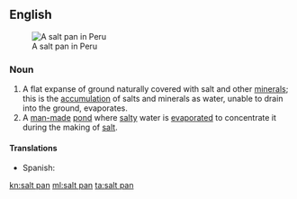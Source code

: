 ==English==
[[Image:Salineras de Maras, Maras, Perú, 2015-07-30, DD 03-07 PAN.JPG|thumb|right|A salt pan in Peru]]
===Noun===
{{en-noun|head=[[salt]] [[pan]]}}
{{wikipedia}}

# A flat expanse of ground naturally covered with salt and other [[mineral]]s; this is the [[accumulation]] of salts and minerals as water, unable to drain into the ground, evaporates.
# A [[man-made]] [[pond]] where [[salty]] water is [[evaporate]]d to concentrate it during the making of [[salt]].

====Translations====
* Spanish: {{t|es|salinera|f}}

[[kn:salt pan]]
[[ml:salt pan]]
[[ta:salt pan]]